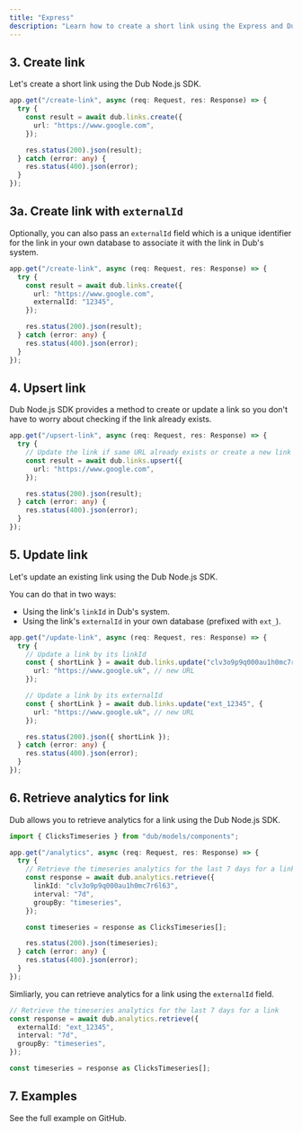 ```yaml
---
title: "Express"
description: "Learn how to create a short link using the Express and Dub Node.js SDK."
---
```



<Prerequisites />

<InstallNode />

## 3. Create link

Let's create a short link using the Dub Node.js SDK.

```typescript index.ts
app.get("/create-link", async (req: Request, res: Response) => {
  try {
    const result = await dub.links.create({
      url: "https://www.google.com",
    });

    res.status(200).json(result);
  } catch (error: any) {
    res.status(400).json(error);
  }
});
```

<Accordion title="Full list of available attributes for the Link model">
  <LinkArguments />
</Accordion>

## 3a. Create link with `externalId`

Optionally, you can also pass an `externalId` field which is a unique identifier for the link in your own database to associate it with the link in Dub's system.

```typescript index.ts
app.get("/create-link", async (req: Request, res: Response) => {
  try {
    const result = await dub.links.create({
      url: "https://www.google.com",
      externalId: "12345",
    });

    res.status(200).json(result);
  } catch (error: any) {
    res.status(400).json(error);
  }
});
```

## 4. Upsert link

Dub Node.js SDK provides a method to create or update a link so you don't have to worry about checking if the link already exists.

```typescript index.ts
app.get("/upsert-link", async (req: Request, res: Response) => {
  try {
    // Update the link if same URL already exists or create a new link
    const result = await dub.links.upsert({
      url: "https://www.google.com",
    });

    res.status(200).json(result);
  } catch (error: any) {
    res.status(400).json(error);
  }
});
```

## 5. Update link

Let's update an existing link using the Dub Node.js SDK.

You can do that in two ways:

- Using the link's `linkId` in Dub's system.
- Using the link's `externalId` in your own database (prefixed with `ext_`).

```typescript index.ts
app.get("/update-link", async (req: Request, res: Response) => {
  try {
    // Update a link by its linkId
    const { shortLink } = await dub.links.update("clv3o9p9q000au1h0mc7r6l63", {
      url: "https://www.google.uk", // new URL
    });

    // Update a link by its externalId
    const { shortLink } = await dub.links.update("ext_12345", {
      url: "https://www.google.uk", // new URL
    });

    res.status(200).json({ shortLink });
  } catch (error: any) {
    res.status(400).json(error);
  }
});
```

## 6. Retrieve analytics for link

Dub allows you to retrieve analytics for a link using the Dub Node.js SDK.

```typescript index.ts
import { ClicksTimeseries } from "dub/models/components";

app.get("/analytics", async (req: Request, res: Response) => {
  try {
    // Retrieve the timeseries analytics for the last 7 days for a link
    const response = await dub.analytics.retrieve({
      linkId: "clv3o9p9q000au1h0mc7r6l63",
      interval: "7d",
      groupBy: "timeseries",
    });

    const timeseries = response as ClicksTimeseries[];

    res.status(200).json(timeseries);
  } catch (error: any) {
    res.status(400).json(error);
  }
});
```

Simliarly, you can retrieve analytics for a link using the `externalId` field.

```typescript index.ts
// Retrieve the timeseries analytics for the last 7 days for a link
const response = await dub.analytics.retrieve({
  externalId: "ext_12345",
  interval: "7d",
  groupBy: "timeseries",
});

const timeseries = response as ClicksTimeseries[];
```

## 7. Examples

<CardGroup cols={2}>
  <Card
    title="Express Example"
    icon="arrow-up-right-from-square"
    href="https://github.com/dubinc/examples/tree/main/node/express"
  >
    See the full example on GitHub.
  </Card>
</CardGroup>

